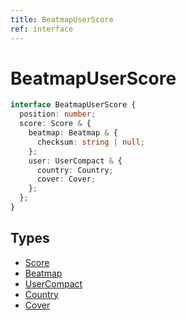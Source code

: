 ```yaml
---
title: BeatmapUserScore
ref: interface
---
```


# BeatmapUserScore

```ts
interface BeatmapUserScore {
  position: number;
  score: Score & {
    beatmap: Beatmap & {
      checksum: string | null;
    };
    user: UserCompact & {
      country: Country;
      cover: Cover;
    };
  };
}
```

## Types

- [Score](/references/score)
- [Beatmap](/references/beatmap)
- [UserCompact](/references/user-compact)
- [Country](/references/country)
- [Cover](/references/cover)
